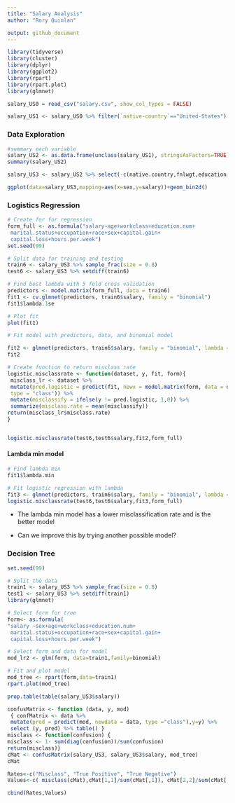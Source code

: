 ---
title: "Salary Analysis"
author: "Rory Quinlan"

output: github_document
---

```{r,warning=F,message=F}
library(tidyverse)
library(cluster)
library(dplyr)
library(ggplot2)
library(rpart)
library(rpart.plot)
library(glmnet)

salary_US0 = read_csv("salary.csv", show_col_types = FALSE)

salary_US1 <- salary_US0 %>% filter(`native-country`=="United-States")
```

### Data Exploration
```{r}
#summary each variable
salary_US2 <- as.data.frame(unclass(salary_US1), stringsAsFactors=TRUE)
summary(salary_US2)
```

```{r}
salary_US3 <- salary_US2 %>% select(-c(native.country,fnlwgt,education,relationship))
```

```{r}
ggplot(data=salary_US3,mapping=aes(x=sex,y=salary))+geom_bin2d()
```
### Logistics Regression

```{r}
# Create for for regression
form_full <- as.formula("salary~age+workclass+education.num+
 marital.status+occupation+race+sex+capital.gain+
 capital.loss+hours.per.week")
set.seed(99)

# Split data for training and testing
train6 <- salary_US3 %>% sample_frac(size = 0.8)
test6 <- salary_US3 %>% setdiff(train6)

# Find best lambda with 5 fold cross validation
predictors <- model.matrix(form_full, data = train6)
fit1 <- cv.glmnet(predictors, train6$salary, family = "binomial")
fit1$lambda.1se

# Plot fit
plot(fit1)
```

```{r}
# Fit model with predictors, data, and binomial model

fit2 <- glmnet(predictors, train6$salary, family = "binomial", lambda = 0.004)
fit2
```

```{r}
# Create function to return misclass rate
logistic.misclassrate <- function(dataset, y, fit, form){
 misclass_lr <- dataset %>% 
 mutate(pred.logistic = predict(fit, newx = model.matrix(form, data = dataset), 
 type = "class")) %>% 
 mutate(misclassify = ifelse(y != pred.logistic, 1,0)) %>%
 summarize(misclass.rate = mean(misclassify))
return(misclass_lr$misclass.rate)
}


logistic.misclassrate(test6,test6$salary,fit2,form_full)

```

#### Lambda min model

```{r}
# Find lambda min
fit1$lambda.min

# Fit logistic regression with lambda
fit3 <- glmnet(predictors, train6$salary, family = "binomial", lambda = 0.0001)
logistic.misclassrate(test6,test6$salary,fit3,form_full)
```

+ The lambda min model has a lower misclassification rate and is the better model

+ Can we improve this by trying another possible model?


### Decision Tree
```{r,message=F,warning=F}
set.seed(99)

# Split the data
train1 <- salary_US3 %>% sample_frac(size = 0.8)
test1 <- salary_US3 %>% setdiff(train1)
library(glmnet)
```

```{r,warning=F}
# Select form for tree
form<- as.formula(
"salary ~sex+age+workclass+education.num+
 marital.status+occupation+race+sex+capital.gain+
 capital.loss+hours.per.week")

# Select form and data for model
mod_lr2 <- glm(form, data=train1,family=binomial)
```

```{r,warning=F,fig.width = 8}
# Fit and plot model
mod_tree <- rpart(form,data=train1)
rpart.plot(mod_tree)
```

```{r}
prop.table(table(salary_US3$salary))
```

```{r}

confusMatrix <- function (data, y, mod) 
 { confMatrix <- data %>%
 mutate(pred = predict(mod, newdata = data, type ="class"),y=y) %>%
 select (y, pred) %>% table() }
misclass <- function(confusion) {
misclass <- 1- sum(diag(confusion))/sum(confusion)
return(misclass)}
cMat <- confusMatrix(salary_US3, salary_US3$salary, mod_tree)
cMat
```

```{r}
Rates<-c("Misclass", "True Positive", "True Negative")
Values<-c( misclass(cMat),cMat[1,1]/sum(cMat[,1]), cMat[2,2]/sum(cMat[,2]))

cbind(Rates,Values)
```

